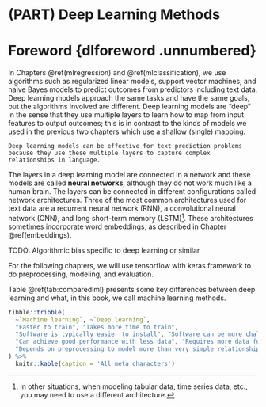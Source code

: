 # (PART) Deep Learning Methods {-}

# Foreword {dlforeword .unnumbered}

In Chapters \@ref(mlregression) and \@ref(mlclassification), we use algorithms such as regularized linear models, support vector machines, and naive Bayes models to predict outcomes from predictors including text data. Deep learning models approach the same tasks and have the same goals, but the algorithms involved are different. Deep learning models are "deep" in the sense that they use multiple layers to learn how to map from input features to output outcomes; this is in contrast to the kinds of models we used in the previous two chapters which use a shallow (single) mapping. 

```block
Deep learning models can be effective for text prediction problems because they use these multiple layers to capture complex relationships in language.
```

The layers in a deep learning model are connected in a network and these models are called **neural networks**, although they do not work much like a human brain. The layers can be connected in different configurations called network architectures. Three of the most common architectures used for text data are a recurrent neural network (RNN), a convolutional neural network (CNN), and long short-term memory (LSTM)^[In other situations, when modeling tabular data, time series data, etc., you may need to use a different architecture.]. These architectures sometimes incorporate word embeddings, as described in Chapter \@ref(embeddings).

TODO: Algorithmic bias specific to deep learning or similar

For the following chapters, we will use tensorflow with keras framework to do preprocessing, modeling, and evaluation.

Table \@ref(tab:comparedlml) presents some key differences between deep learning and what, in this book, we call machine learning methods.

```r
tibble::tribble(
  ~`Machine learning`, ~`Deep learning`,
  "Faster to train", "Takes more time to train",
  "Software is typically easier to install", "Software can be more challenging to install",
  "Can achieve good performance with less data", "Requires more data for good performance",
  "Depends on preprocessing to model more than very simple relationships", "Can model highly complex relationships"
) %>% 
  knitr::kable(caption = 'All meta characters')
```

